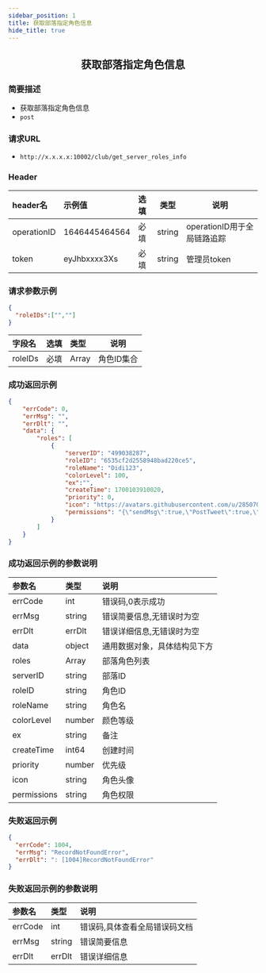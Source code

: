 ```yaml
---
sidebar_position: 1
title: 获取部落指定角色信息
hide_title: true
---
```


<center>

## 获取部落指定角色信息

</center>

### 简要描述
- 获取部落指定角色信息
- `post` 
### 请求URL
- `http://x.x.x.x:10002/club/get_server_roles_info` 


### Header
|header名|示例值|选填|类型|说明|
|:----    |:-------    |:--- |---|------      |
|operationID|1646445464564|必填|string|operationID用于全局链路追踪|
|token|eyJhbxxxx3Xs|必填|string|管理员token|


### 请求参数示例


```json
{
  "roleIDs":["",""]
}

```
|字段名|选填|类型|说明|
|:----    |:-------    |:--- |---|
|roleIDs|必填|Array|角色ID集合|

### 成功返回示例


```json
{
    "errCode": 0,
    "errMsg": "",
    "errDlt": "",
    "data": {
        "roles": [
            {
                "serverID": "499038287",
                "roleID": "6535cf2d2558948bad220ce5",
                "roleName": "Didi123",
                "colorLevel": 100,
                "ex":"",
                "createTime": 1700103910020,
                "priority": 0,
                "icon": "https://avatars.githubusercontent.com/u/28507035?s=200&v=4",
                "permissions": "{\"sendMsg\":true,\"PostTweet\":true,\"manageMsg\":true,\"TweetReply\":true,\"manageRole\":true,\"shareServer\":true,\"manageMember\":true,\"manageServer\":true,\"manageChannel\":true,\"manageCommunity\":true,\"ManageGroupCategory\":true}"
            }
        ]
    }
}
```
### 成功返回示例的参数说明


|参数名|类型|说明|
|:----    |:-------    |:--- |
|errCode|int|错误码,0表示成功|
|errMsg|string|错误简要信息,无错误时为空|
|errDlt|errDlt|错误详细信息,无错误时为空|
|data|object|通用数据对象，具体结构见下方|
|roles|Array|部落角色列表|
|serverID|string|部落ID|
|roleID|string|角色ID|
|roleName|string|角色名|
|colorLevel|number|颜色等级|
|ex|string|备注|
|createTime|int64|创建时间|
|priority|number|优先级|
|icon|string|角色头像|
|permissions|string|角色权限|

### 失败返回示例


```json
{
  "errCode": 1004,
  "errMsg": "RecordNotFoundError",
  "errDlt": ": [1004]RecordNotFoundError"
}
```
### 失败返回示例的参数说明


|参数名|类型|说明|
|:----    |:-------    |:--- |
|errCode|int|错误码,具体查看全局错误码文档|
|errMsg|string|错误简要信息|
|errDlt|errDlt|错误详细信息|
